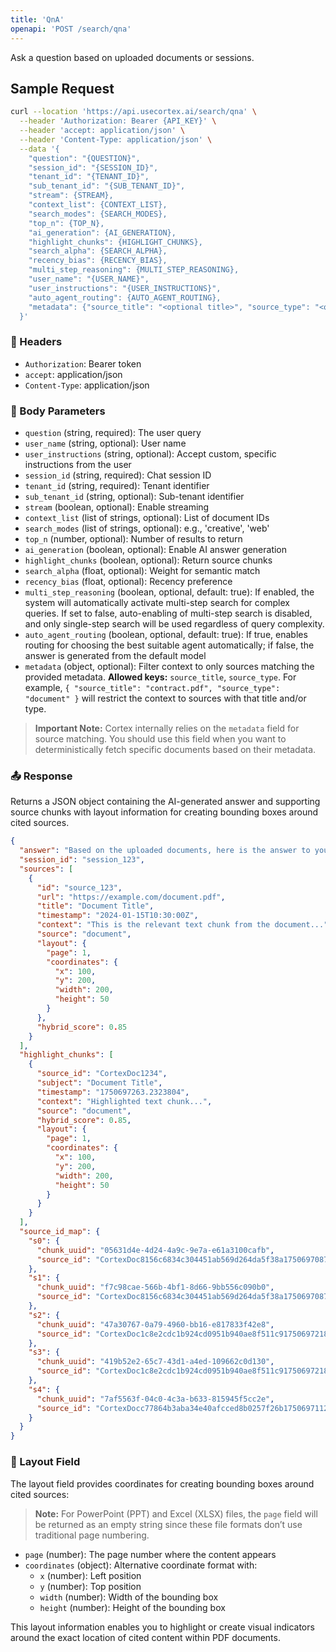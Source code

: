 ```yaml
---
title: 'QnA'
openapi: 'POST /search/qna'
---
```


Ask a question based on uploaded documents or sessions.

## Sample Request

```bash
curl --location 'https://api.usecortex.ai/search/qna' \
  --header 'Authorization: Bearer {API_KEY}' \
  --header 'accept: application/json' \
  --header 'Content-Type: application/json' \
  --data '{
    "question": "{QUESTION}",
    "session_id": "{SESSION_ID}",
    "tenant_id": "{TENANT_ID}",
    "sub_tenant_id": "{SUB_TENANT_ID}",
    "stream": {STREAM},
    "context_list": {CONTEXT_LIST},
    "search_modes": {SEARCH_MODES},
    "top_n": {TOP_N},
    "ai_generation": {AI_GENERATION},
    "highlight_chunks": {HIGHLIGHT_CHUNKS},
    "search_alpha": {SEARCH_ALPHA},
    "recency_bias": {RECENCY_BIAS},
    "multi_step_reasoning": {MULTI_STEP_REASONING},
    "user_name": "{USER_NAME}",
    "user_instructions": "{USER_INSTRUCTIONS}",
    "auto_agent_routing": {AUTO_AGENT_ROUTING},
    "metadata": {"source_title": "<optional title>", "source_type": "<optional type>"}
  }'
```

### 🔐 Headers
- `Authorization`: Bearer token
- `accept`: application/json
- `Content-Type`: application/json

### 🧾 Body Parameters
- `question` (string, required): The user query
- `user_name` (string, optional): User name
- `user_instructions` (string, optional): Accept custom, specific instructions from the user
- `session_id` (string, required): Chat session ID
- `tenant_id` (string, required): Tenant identifier
- `sub_tenant_id` (string, optional): Sub-tenant identifier
- `stream` (boolean, optional): Enable streaming
- `context_list` (list of strings, optional): List of document IDs
- `search_modes` (list of strings, optional): e.g., 'creative', 'web'
- `top_n` (number, optional): Number of results to return
- `ai_generation` (boolean, optional): Enable AI answer generation
- `highlight_chunks` (boolean, optional): Return source chunks
- `search_alpha` (float, optional): Weight for semantic match
- `recency_bias` (float, optional): Recency preference
- `multi_step_reasoning` (boolean, optional, default: true): If enabled, the system will automatically activate multi-step search for complex queries. If set to false, auto-enabling of multi-step search is disabled, and only single-step search will be used regardless of query complexity.
- `auto_agent_routing` (boolean, optional, default: true): If true, enables routing for choosing the best suitable agent automatically; if false, the answer is generated from the default model
- `metadata` (object, optional): Filter context to only sources matching the provided metadata. **Allowed keys:** `source_title`, `source_type`. For example, `{ "source_title": "contract.pdf", "source_type": "document" }` will restrict the context to sources with that title and/or type. 

> **Important Note:** Cortex internally relies on the `metadata` field for source matching. You should use this field when you want to deterministically fetch specific documents based on their metadata.

### 📤 Response
Returns a JSON object containing the AI-generated answer and supporting source chunks with layout information for creating bounding boxes around cited sources.

```json
{
  "answer": "Based on the uploaded documents, here is the answer to your question...",
  "session_id": "session_123",
  "sources": [
    {
      "id": "source_123",
      "url": "https://example.com/document.pdf",
      "title": "Document Title",
      "timestamp": "2024-01-15T10:30:00Z",
      "context": "This is the relevant text chunk from the document...",
      "source": "document",
      "layout": {
        "page": 1,
        "coordinates": {
          "x": 100,
          "y": 200,
          "width": 200,
          "height": 50
        }
      },
      "hybrid_score": 0.85
    }
  ],
  "highlight_chunks": [
    {
      "source_id": "CortexDoc1234",
      "subject": "Document Title",
      "timestamp": "1750697263.2323804",
      "context": "Highlighted text chunk...",
      "source": "document",
      "hybrid_score": 0.85,
      "layout": {
        "page": 1,
        "coordinates": {
          "x": 100,
          "y": 200,
          "width": 200,
          "height": 50
        }
      }
    }
  ],
  "source_id_map": {
    "s0": {
      "chunk_uuid": "05631d4e-4d24-4a9c-9e7a-e61a3100cafb",
      "source_id": "CortexDoc8156c6834c304451ab569d264da5f38a1750697087"
    },
    "s1": {
      "chunk_uuid": "f7c98cae-566b-4bf1-8d66-9bb556c090b0",
      "source_id": "CortexDoc8156c6834c304451ab569d264da5f38a1750697087"
    },
    "s2": {
      "chunk_uuid": "47a30767-0a79-4960-bb16-e817833f42e8",
      "source_id": "CortexDoc1c8e2cdc1b924cd0951b940ae8f511c91750697218"
    },
    "s3": {
      "chunk_uuid": "419b52e2-65c7-43d1-a4ed-109662c0d130",
      "source_id": "CortexDoc1c8e2cdc1b924cd0951b940ae8f511c91750697218"
    },
    "s4": {
      "chunk_uuid": "7af5563f-04c0-4c3a-b633-815945f5cc2e",
      "source_id": "CortexDocc77864b3aba34e40afcced8b0257f26b1750697112"
    }
  }
}
```

### 📍 Layout Field
The layout field provides coordinates for creating bounding boxes around cited sources:

> **Note:** For PowerPoint (PPT) and Excel (XLSX) files, the `page` field will be returned as an empty string since these file formats don’t use traditional page numbering.

- `page` (number): The page number where the content appears
- `coordinates` (object): Alternative coordinate format with:
  - `x` (number): Left position
  - `y` (number): Top position
  - `width` (number): Width of the bounding box
  - `height` (number): Height of the bounding box

This layout information enables you to highlight or create visual indicators around the exact location of cited content within PDF documents.
